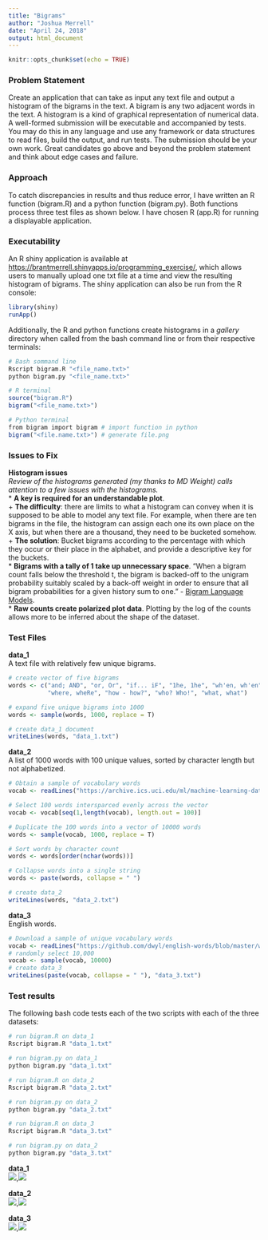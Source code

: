 ```yaml
---
title: "Bigrams"
author: "Joshua Merrell"
date: "April 24, 2018"
output: html_document
---
```


```r
knitr::opts_chunk$set(echo = TRUE)
```

### Problem Statement
Create an application that can take as input any text file and output a histogram of the bigrams in the text.
A bigram is any two adjacent words in the text. A histogram is a kind of graphical representation of numerical data.
A well-formed submission will be executable and accompanied by tests. You may do this in any language and use any framework or data structures to read files, build the output, and run tests. The submission should be your own work. Great candidates go above and beyond the problem statement and think about edge cases and failure.

### Approach
To catch discrepancies in results and thus reduce error, I have written an R function (bigram.R) and a python function (bigram.py). Both functions process three test files as shown below. I have chosen R (app.R) for running a displayable application.

### Executability
An R shiny application is available at [https://brantmerrell.shinyapps.io/programming_exercise/](https://brantmerrell.shinyapps.io/programming_exercise/), which allows users to manually upload one txt file at a time and view the resulting histogram of bigrams. The shiny application can also be run from the R console:  
```r
library(shiny)
runApp()
```
Additionally, the R and python functions create histograms in a *gallery* directory when called from the bash command line or from their respective terminals:
```r
# Bash sommand line
Rscript bigram.R "<file_name.txt>"
python bigram.py "<file_name.txt>"
```
```r
# R terminal
source("bigram.R")
bigram("<file_name.txt>")
```
```r
# Python terminal
from bigram import bigram # import function in python
bigram("<file.name.txt>") # generate file.png
```

### Issues to Fix
**Histogram issues**  
*Review of the histograms generated (my thanks to MD Weight) calls attention to a few issues with the histograms.*  
 *   __A key is required for an understandable plot__.  
  +   __The difficulty__: there are limits to what a histogram can convey when it is supposed to be able to model any text file. For example, when there are ten bigrams in the file, the histogram can assign each one its own place on the X axis, but when there are a thousand, they need to be bucketed somehow.  
  +   __The solution__: Bucket bigrams according to the percentage with which they occur or their place in the alphabet, and provide a descriptive key for the buckets.  
 * __Bigrams with a tally of 1 take up unnecessary space__. “When a bigram count falls below the threshold t, the bigram is backed-off to the unigram probability suitably scaled by a back-off weight in order to ensure that all bigram probabilities for a given history sum to one.” - [Bigram Language Models](https://labrosa.ee.columbia.edu/doc/HTKBook21/node132.html).  
 * __Raw counts create polarized plot data__. Plotting by the log of the counts allows more to be inferred about the shape of the dataset.

### Test Files
**data_1**  
A text file with relatively few unique bigrams.
```r
# create vector of five bigrams
words <- c("and; AND", "or, Or", "if... iF", "1he, 1he", "wh'en, wh'en", "why, why", 
           "where, wheRe", "how - how?", "who? Who!", "what, what")

# expand five unique bigrams into 1000
words <- sample(words, 1000, replace = T)

# create data_1 document
writeLines(words, "data_1.txt")
```

**data_2**  
A list of 1000 words with 100 unique values, sorted by character length but not alphabetized.
```r
# Obtain a sample of vocabulary words
vocab <- readLines("https://archive.ics.uci.edu/ml/machine-learning-databases/bag-of-words/vocab.pubmed.txt")

# Select 100 words intersparced evenly across the vector
vocab <- vocab[seq(1,length(vocab), length.out = 100)]

# Duplicate the 100 words into a vector of 10000 words
words <- sample(vocab, 1000, replace = T)

# Sort words by character count
words <- words[order(nchar(words))]

# Collapse words into a single string
words <- paste(words, collapse = " ")

# create data_2
writeLines(words, "data_2.txt")
```

**data_3**  
English words.
```r
# Download a sample of unique vocabulary words
vocab <- readLines("https://github.com/dwyl/english-words/blob/master/words.txt?raw=true")
# randomly select 10,000
vocab <- sample(vocab, 10000)
# create data_3
writeLines(paste(vocab, collapse = " "), "data_3.txt")
```

### Test results
The following bash code tests each of the two scripts with each of the three datasets:
```r
# run bigram.R on data_1
Rscript bigram.R "data_1.txt"

# run bigram.py on data_1
python bigram.py "data_1.txt"

# run bigram.R on data_2
Rscript bigram.R "data_2.txt"

# run bigram.py on data_2
python bigram.py "data_2.txt"

# run bigram.R on data_3
Rscript bigram.R "data_3.txt"

# run bigram.py on data_2
python bigram.py "data_3.txt"
```


**data_1**  
![](gallery/R_data_1.png),![](gallery/py_data_1.png)  

**data_2**  
![](gallery/R_data_2.png),![](gallery/py_data_2.png)  

**data_3**  
![](gallery/R_data_3.png),![](gallery/py_data_3.png)  
